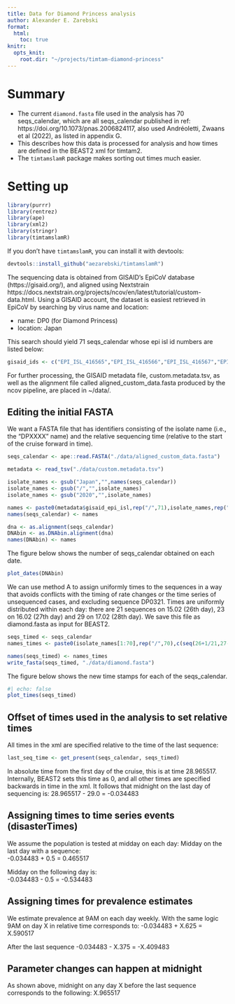 ```yaml
---
title: Data for Diamond Princess analysis
author: Alexander E. Zarebski
format:
  html:
    toc: true
knitr:
  opts_knit:
    root.dir: "~/projects/timtam-diamond-princess"
---
```


# Summary

- The current `diamond.fasta` file used in the analysis has 70
  seqs_calendar, which are all seqs_calendar published in ref: https://doi.org/10.1073/pnas.2006824117, also 
  used Andréoletti, Zwaans et al (2022), as listed in appendix G.
- This describes how this data is processed for analysis and how times are defined in the BEAST2 xml for timtam2.
- The `timtamslamR` package makes sorting out times much easier.

# Setting up

```r
library(purrr)
library(rentrez)
library(ape)
library(xml2)
library(stringr)
library(timtamslamR)
```

If you don't have `timtamslamR`, you can install it with devtools:

```r
devtools::install_github("aezarebski/timtamslamR")
```
The sequencing data is obtained from GISAID’s EpiCoV database (https://gisaid.org/), and aligned using Nextstrain https://docs.nextstrain.org/projects/ncov/en/latest/tutorial/custom-data.html. Using a GISAID account, the dataset is easiest retrieved in EpiCoV by searching by virus name and location:

- name: DP0 (for Diamond Princess)
- location: Japan

This search should yield 71 seqs_calendar whose epi isl id numbers are listed below: 
```r
gisaid_ids <- c("EPI_ISL_416565","EPI_ISL_416566","EPI_ISL_416567","EPI_ISL_416568","EPI_ISL_416569","EPI_ISL_416570","EPI_ISL_416571","EPI_ISL_416572","EPI_ISL_416573","EPI_ISL_416574","EPI_ISL_416575","EPI_ISL_416576","EPI_ISL_416577","EPI_ISL_416578","EPI_ISL_416579","EPI_ISL_416580","EPI_ISL_416581","EPI_ISL_416582","EPI_ISL_416583","EPI_ISL_416584","EPI_ISL_416585","EPI_ISL_416586","EPI_ISL_416587","EPI_ISL_416588","EPI_ISL_416589","EPI_ISL_416590","EPI_ISL_416591","EPI_ISL_416592","EPI_ISL_416593","EPI_ISL_416594","EPI_ISL_416595","EPI_ISL_416596","EPI_ISL_416597","EPI_ISL_416598","EPI_ISL_416599","EPI_ISL_416600","EPI_ISL_416601","EPI_ISL_416602","EPI_ISL_416603","EPI_ISL_416604","EPI_ISL_416605","EPI_ISL_416606","EPI_ISL_416607","EPI_ISL_416608","EPI_ISL_416609","EPI_ISL_416610","EPI_ISL_416611","EPI_ISL_416612","EPI_ISL_416613","EPI_ISL_416614","EPI_ISL_416615","EPI_ISL_416616","EPI_ISL_416617","EPI_ISL_416618","EPI_ISL_416619","EPI_ISL_416620","EPI_ISL_416621","EPI_ISL_416622","EPI_ISL_416623","EPI_ISL_416624","EPI_ISL_416625","EPI_ISL_416626","EPI_ISL_416627","EPI_ISL_416628","EPI_ISL_416629","EPI_ISL_416630","EPI_ISL_416631","EPI_ISL_416632","EPI_ISL_416633","EPI_ISL_416634","EPI_ISL_454749")

```
For further processing, the GISAID metadata file, custom.metadata.tsv, as well as the alignment file called aligned_custom_data.fasta produced by the ncov pipeline, are placed in ~/data/. 

## Editing the initial FASTA

We want a FASTA file that has identifiers consisting of the isolate name (i.e., the "DPXXXX" name) and the relative sequencing time (relative to the start of the cruise forward in time).


```r
seqs_calendar <- ape::read.FASTA("./data/aligned_custom_data.fasta")

metadata <- read_tsv("./data/custom.metadata.tsv")

isolate_names <- gsub("Japan","",names(seqs_calendar)) 
isolate_names <- gsub("/","",isolate_names)
isolate_names <- gsub("2020","",isolate_names)

names <- paste0(metadata$gisaid_epi_isl,rep("/",71),isolate_names,rep("/",71),metadata$date)
names(seqs_calendar) <- names

dna <- as.alignment(seqs_calendar)
DNAbin <- as.DNAbin.alignment(dna)
names(DNAbin) <- names

```

The figure below shows the number of seqs_calendar obtained on each date.

```r
plot_dates(DNAbin)
```

We can use method A to assign uniformly times to the sequences in a
way that avoids conflicts with the timing of rate changes or the time
series of unsequenced cases, and excluding sequence DP0321. Times are uniformly distributed within each day: there are 21 sequences on 15.02 (26th day), 23 on 16.02 (27th day) and 29 on 17.02 (28th day). We save this file as diamond.fasta as input for BEAST2. 

```r
seqs_timed <- seqs_calendar
names_times <- paste0(isolate_names[1:70],rep("/",70),c(seq(26+1/21,27-1/21,by=1/21),seq(27+1/23,28-1/23,by=1/23),seq(28+1/29,29-1/29,by=1/29) ))

names(seqs_timed) <- names_times 
write_fasta(seqs_timed, "./data/diamond.fasta")
```

The figure below shows the new time stamps for each of the seqs_calendar.

```r
#| echo: false
plot_times(seqs_timed)
```

## Offset of times used in the analysis to set relative times

All times in the xml are specified relative to the time of the last sequence:

```r
last_seq_time <- get_present(seqs_calendar, seqs_timed)
```

In absolute time from the first day of the cruise, this is at time 28.965517. Internally, BEAST2 sets this time as 0, and all other times are specified backwards in time in the xml.
It follows that midnight on the last day of sequencing is:
28.965517 - 29.0 = -0.034483

## Assigning times to time series events (disasterTimes)
We assume the population is tested at midday on each day:
Midday on the last day with a sequence:  
-0.034483 + 0.5 = 0.465517

Midday on the following day is:  
-0.034483 - 0.5 = -0.534483

## Assigning times for prevalence estimates
We estimate prevalence at 9AM on each day weekly. 
With the same logic 9AM on day X in relative time corresponds to: 
-0.034483 + X.625 = X.590517

After the last sequence
-0.034483 - X.375 = -X.409483

## Parameter changes can happen at midnight 
As shown above, midnight on any day X before the last sequence corresponds to the following:
X.965517